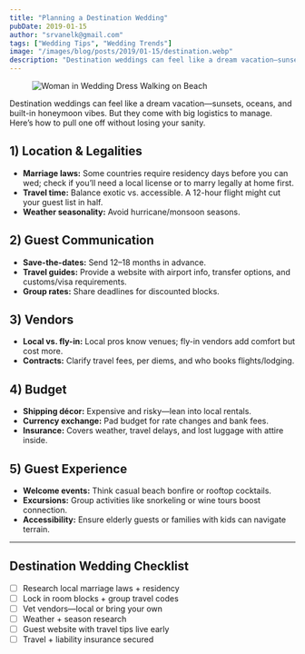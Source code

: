```yaml
---
title: "Planning a Destination Wedding"
pubDate: 2019-01-15
author: "srvanelk@gmail.com"
tags: ["Wedding Tips", "Wedding Trends"]
image: "/images/blog/posts/2019/01-15/destination.webp"
description: "Destination weddings can feel like a dream vacation—sunsets, oceans, and built-in honeymoon vibes. But they come with big logistics to manage."
---
```


<figure>
  <img
    src="/images/blog/posts/2019/01-15/destination.webp"
    alt="Woman in Wedding Dress Walking on Beach"
  />
</figure>

Destination weddings can feel like a dream vacation—sunsets, oceans, and built-in honeymoon vibes. But they come with big logistics to manage. Here’s how to pull one off without losing your sanity.

## 1) Location & Legalities
- **Marriage laws:** Some countries require residency days before you can wed; check if you’ll need a local license or to marry legally at home first.
- **Travel time:** Balance exotic vs. accessible. A 12-hour flight might cut your guest list in half.
- **Weather seasonality:** Avoid hurricane/monsoon seasons.

## 2) Guest Communication
- **Save-the-dates:** Send 12–18 months in advance.
- **Travel guides:** Provide a website with airport info, transfer options, and customs/visa requirements.
- **Group rates:** Share deadlines for discounted blocks.

## 3) Vendors
- **Local vs. fly-in:** Local pros know venues; fly-in vendors add comfort but cost more.
- **Contracts:** Clarify travel fees, per diems, and who books flights/lodging.

## 4) Budget
- **Shipping décor:** Expensive and risky—lean into local rentals.
- **Currency exchange:** Pad budget for rate changes and bank fees.
- **Insurance:** Covers weather, travel delays, and lost luggage with attire inside.

## 5) Guest Experience
- **Welcome events:** Think casual beach bonfire or rooftop cocktails.
- **Excursions:** Group activities like snorkeling or wine tours boost connection.
- **Accessibility:** Ensure elderly guests or families with kids can navigate terrain.

---

## Destination Wedding Checklist
- [ ] Research local marriage laws + residency
- [ ] Lock in room blocks + group travel codes
- [ ] Vet vendors—local or bring your own
- [ ] Weather + season research
- [ ] Guest website with travel tips live early
- [ ] Travel + liability insurance secured
